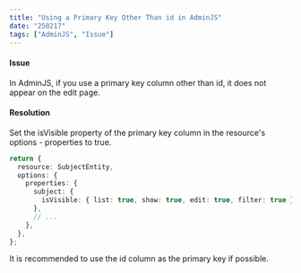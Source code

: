 ```yaml
---
title: "Using a Primary Key Other Than id in AdminJS"
date: "250217"
tags: ["AdminJS", "Issue"]
---
```


#### Issue

In AdminJS, if you use a primary key column other than id, it does not appear on the edit page.

#### Resolution

Set the isVisible property of the primary key column in the resource's options - properties to true.

```typescript
return {
  resource: SubjectEntity,
  options: {
    properties: {
      subject: {
        isVisible: { list: true, show: true, edit: true, filter: true },
      },
      // ...
    },
  },
};
```

It is recommended to use the id column as the primary key if possible.
